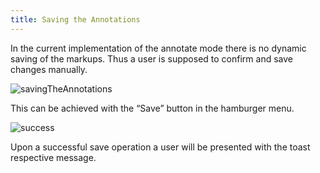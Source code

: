 ```yaml
---
title: Saving the Annotations
---
```




In the current implementation of the annotate mode there is no dynamic saving of the markups. Thus a user is supposed to confirm and save changes manually.

<img src={savingTheAnnotations} alt="savingTheAnnotations" />

This can be achieved with the “Save” button in the hamburger menu. 

<img src={success} alt="success" />

Upon a successful save operation a user will be presented with the toast respective message.

